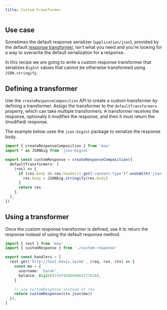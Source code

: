 ```yaml
---
title: Custom transformer
---
```


## Use case

Sometimes the default response serializer (`application/json`), provided by the default [response transformer](https://mswjs.io/docs/basics/response-transformer), isn't what you need and you're looking for a way to overwrite the default serialization for a response.

In this recipe we are going to write a custom response transformer that serializes `BigInt` values that cannot be otherwise transformed using `JSON.stringify`.

## Defining a transformer

Use the `createResponseComposition` API to create a custom transformer by defining a transformer.
Assign the transformer to the `defaultTransformers` property, which can take multiple transformers.
A transformer receives the response, optionally it modifies the response, and then it must return the (modified) response.

The example below uses the `json-bigint` package to serialize the response body.

```ts focusedLines=5-12
import { createResponseComposition } from 'msw'
import * as JSONbig from 'json-bigint'

export const customResponse = createResponseComposition({
  defaultTransformers: [
    (res) => {
      if (res.body && res.headers?.get('content-type')?.endsWith('json')) {
        res.body = JSONbig.stringify(res.body)
      }
      return res
    },
  ],
})
```

## Using a transformer

Once the custom response transformer is defined, use it to return the response instead of using the default response method.

```ts
import { rest } from 'msw'
import { customResponse } from './custom-response'

export const handlers = [
  rest.get('http://test.mswjs.io/me', (req, res, ctx) => {
    const me = {
      username: 'Sarah',
      balance: BigInt(1597928668063727616),
    }

    // use customResponse instead of res
    return customResponse(ctx.json(me))
  }),
]
```

